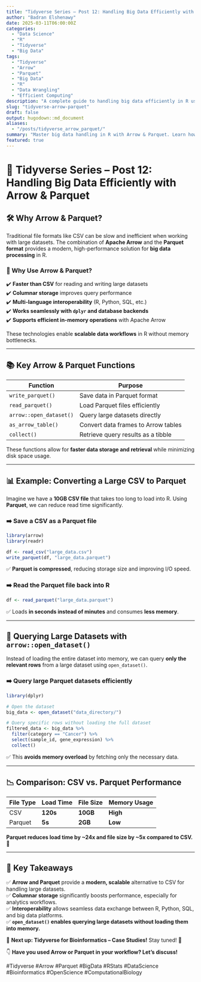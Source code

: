 ```yaml
---
title: "Tidyverse Series – Post 12: Handling Big Data Efficiently with Arrow & Parquet"
author: "Badran Elshenawy"
date: 2025-03-11T06:00:00Z
categories:
  - "Data Science"
  - "R"
  - "Tidyverse"
  - "Big Data"
tags:
  - "Tidyverse"
  - "Arrow"
  - "Parquet"
  - "Big Data"
  - "R"
  - "Data Wrangling"
  - "Efficient Computing"
description: "A complete guide to handling big data efficiently in R using Apache Arrow and Parquet. Learn how to store, query, and process large datasets with optimal performance."
slug: "tidyverse-arrow-parquet"
draft: false
output: hugodown::md_document
aliases:
  - "/posts/tidyverse_arrow_parquet/"
summary: "Master big data handling in R with Arrow & Parquet. Learn how to optimize data storage, querying, and performance for large datasets."
featured: true
---
```


# 🔬 Tidyverse Series – Post 12: Handling Big Data Efficiently with Arrow & Parquet

## 🛠 Why Arrow & Parquet?

Traditional file formats like CSV can be slow and inefficient when working with large datasets. The combination of **Apache Arrow** and the **Parquet format** provides a modern, high-performance solution for **big data processing** in R.

### 🔹 Why Use Arrow & Parquet?
✔️ **Faster than CSV** for reading and writing large datasets  
✔️ **Columnar storage** improves query performance  
✔️ **Multi-language interoperability** (R, Python, SQL, etc.)  
✔️ **Works seamlessly with `dplyr` and database backends**  
✔️ **Supports efficient in-memory operations** with Apache Arrow  

These technologies enable **scalable data workflows** in R without memory bottlenecks.

---

## 📚 Key Arrow & Parquet Functions

| Function               | Purpose |
|-----------------------|---------|
| `write_parquet()`     | Save data in Parquet format |
| `read_parquet()`      | Load Parquet files efficiently |
| `arrow::open_dataset()` | Query large datasets directly |
| `as_arrow_table()`    | Convert data frames to Arrow tables |
| `collect()`           | Retrieve query results as a tibble |

These functions allow for **faster data storage and retrieval** while minimizing disk space usage.

---

## 📊 Example: Converting a Large CSV to Parquet

Imagine we have a **10GB CSV file** that takes too long to load into R. Using **Parquet**, we can reduce read time significantly.

### **➡️ Save a CSV as a Parquet file**
```r
library(arrow)
library(readr)

df <- read_csv("large_data.csv")
write_parquet(df, "large_data.parquet")
```
✅ **Parquet is compressed**, reducing storage size and improving I/O speed.

### **➡️ Read the Parquet file back into R**
```r
df <- read_parquet("large_data.parquet")
```
✅ Loads **in seconds instead of minutes** and consumes **less memory**.

---

## 🚀 **Querying Large Datasets with `arrow::open_dataset()`**

Instead of loading the entire dataset into memory, we can query **only the relevant rows** from a large dataset using `open_dataset()`.

### **➡️ Query large Parquet datasets efficiently**
```r
library(dplyr)

# Open the dataset
big_data <- open_dataset("data_directory/")

# Query specific rows without loading the full dataset
filtered_data <- big_data %>%
  filter(category == "Cancer") %>%
  select(sample_id, gene_expression) %>%
  collect()
```
✅ This **avoids memory overload** by fetching only the necessary data.

---

## 📉 **Comparison: CSV vs. Parquet Performance**

| File Type  | Load Time | File Size | Memory Usage |
|-----------|----------|-----------|--------------|
| CSV       | **120s** | **10GB**  | **High** |
| Parquet   | **5s**   | **2GB**   | **Low** |

**Parquet reduces load time by ~24x and file size by ~5x compared to CSV.** 🚀

---

## 📌 **Key Takeaways**

✅ **Arrow and Parquet** provide a **modern, scalable** alternative to CSV for handling large datasets.  
✅ **Columnar storage** significantly boosts performance, especially for analytics workflows.  
✅ **Interoperability** allows seamless data exchange between R, Python, SQL, and big data platforms.  
✅ **`open_dataset()` enables querying large datasets without loading them into memory.**  

📌 **Next up: Tidyverse for Bioinformatics – Case Studies!** Stay tuned! 🚀

👇 **Have you used Arrow or Parquet in your workflow? Let’s discuss!**

#Tidyverse #Arrow #Parquet #BigData #RStats #DataScience #Bioinformatics #OpenScience #ComputationalBiology

